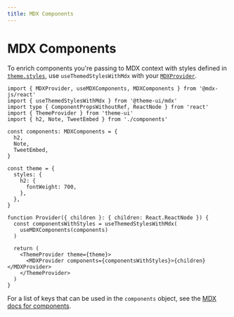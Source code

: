 ```yaml
---
title: MDX Components
---
```


# MDX Components

To enrich components you're passing to MDX context with styles defined in
[`theme.styles`](./styling-mdx), use `useThemedStylesWithMdx` with your
[`MDXProvider`](https://mdxjs.com/packages/react/#use).

```tsx
import { MDXProvider, useMDXComponents, MDXComponents } from '@mdx-js/react'
import { useThemedStylesWithMdx } from '@theme-ui/mdx'
import type { ComponentPropsWithoutRef, ReactNode } from 'react'
import { ThemeProvider } from 'theme-ui'
import { h2, Note, TweetEmbed } from './components'

const components: MDXComponents = {
  h2,
  Note,
  TweetEmbed,
}

const theme = {
  styles: {
    h2: {
      fontWeight: 700,
    },
  },
}

function Provider({ children }: { children: React.ReactNode }) {
  const componentsWithStyles = useThemedStylesWithMdx(
    useMDXComponents(components)
  )

  return (
    <ThemeProvider theme={theme}>
      <MDXProvider components={componentsWithStyles}>{children}</MDXProvider>
    </ThemeProvider>
  )
}
```

<Note>

For a list of keys that can be used in the `components` object, see the
[MDX docs for components](https://mdxjs.com/getting-started/#table-of-components).

</Note>
